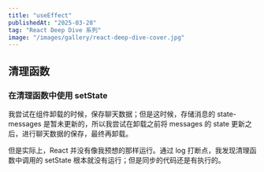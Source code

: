 ```yaml
---
title: "useEffect"
publishedAt: "2025-03-28"
tag: "React Deep Dive 系列"
image: "/images/gallery/react-deep-dive-cover.jpg"
---
```


## 清理函数

### 在清理函数中使用 setState

我尝试在组件卸载的时候，保存聊天数据；但是这时候，存储消息的 state-messages 是暂未更新的，所以我尝试在卸载之前将 messages 的 state 更新之后，进行聊天数据的保存，最终再卸载。

但是实际上，React 并没有像我预想的那样运行。通过 log 打断点，我发现清理函数中调用的 setState 根本就没有运行；但是同步的代码还是有执行的。
